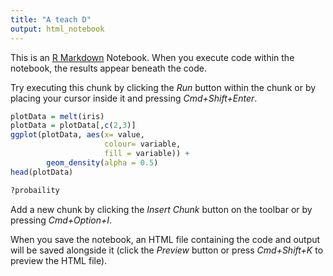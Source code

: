 ```yaml
---
title: "A teach D"
output: html_notebook
---
```


This is an [R Markdown](http://rmarkdown.rstudio.com) Notebook. When you execute code within the notebook, the results appear beneath the code. 

Try executing this chunk by clicking the *Run* button within the chunk or by placing your cursor inside it and pressing *Cmd+Shift+Enter*. 

```r
plotData = melt(iris)
plotData = plotData[,c(2,3)]
ggplot(plotData, aes(x= value,
                     colour= variable,
                     fill = variable)) + 
        geom_density(alpha = 0.5)
head(plotData)

?probaility
```

Add a new chunk by clicking the *Insert Chunk* button on the toolbar or by pressing *Cmd+Option+I*.

When you save the notebook, an HTML file containing the code and output will be saved alongside it (click the *Preview* button or press *Cmd+Shift+K* to preview the HTML file).
